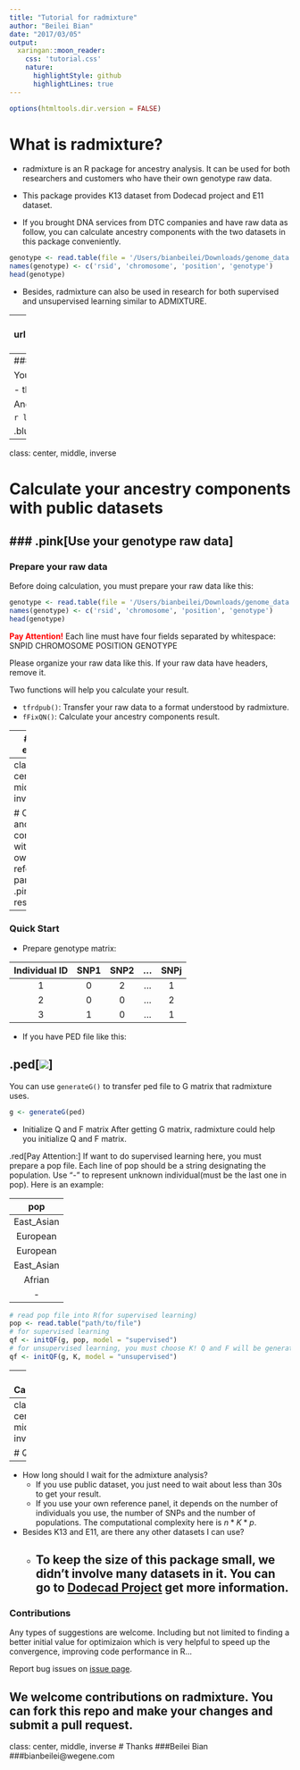 ```yaml
---
title: "Tutorial for radmixture"
author: "Beilei Bian"
date: "2017/03/05"
output:
  xaringan::moon_reader:
    css: 'tutorial.css'
    nature:
      highlightStyle: github
      highlightLines: true
---
```


```r
options(htmltools.dir.version = FALSE)
```

# What is radmixture?

- radmixture is an R package for ancestry analysis. It can be used for both researchers and
customers who have their own genotype raw data.

- This package provides K13 dataset from Dodecad project and E11 dataset.

- If you brought DNA services from DTC companies and have raw data as follow, you can calculate ancestry components with the two datasets in this package conveniently. 
```r
genotype <- read.table(file = '/Users/bianbeilei/Downloads/genome_data.txt')
names(genotype) <- c('rsid', 'chromosome', 'position', 'genotype')
head(genotype)
```
- Besides, radmixture can also be used in research for both supervised and unsupervised learning similar to ADMIXTURE.

---
class: center, middle
background-image: url(http://www.supercoloring.com/sites/default/files/silhouettes/2015/05/evolution-of-man-black-silhouette.svg)

.rimg[![](pic/RStudio.png)]
---
### Usage

You can install:

- the latest development version from github with
```r
devtools::install_github("wegene-llc/radmixture")
```

And then

```r
library(radmixture)
```

.blue[Wait for CRAN release!]

---
class: center, middle, inverse

# Calculate your ancestry components with public datasets
### .pink[Use your genotype raw data]
---
### Prepare your raw data

Before doing calculation, you must prepare your raw data like this:
```r
genotype <- read.table(file = '/Users/bianbeilei/Downloads/genome_data.txt')
names(genotype) <- c('rsid', 'chromosome', 'position', 'genotype')
head(genotype)
```

<p><span style="color:red;"><strong>Pay Attention!</strong></span> Each line must have four fields separated by whitespace: SNPID CHROMOSOME POSITION GENOTYPE</p>
Please organize your raw data like this. If your raw data have headers, remove it.

Two functions will help you calculate your result.

- `tfrdpub()`: Transfer your raw data to a format understood by radmixture.
- `fFixQN()`: Calculate your ancestry components result.

---
### For example

- Step1: Read your raw data into R with
```r
genotype <- read.table(file = 'path/to/file')
# genotype <- read.csv(file = 'path/to/file')
```

- Step2: Transfer your raw data
```r
# if you use K13
res <- tfrdpub(genotype, 13, global13.alleles, global13.13.F)
# if you use E11
res <- tfrdpub(genotype, 11, e11.alleles, e11.11.F)
```
- Step3: Calculate
```r
# K13
ances <- fFixQN(res$g, res$q, res$f, 1e-4, 'BR', pubdata = "K13")
# E11
ances <- fFixQN(res$g, res$q, res$f, 1e-4, 'BR', pubdata = "E11")
```
- Step4: `ances$q` is your result.
---
class: center, middle, inverse

# Calculate ancestry components with your own reference panel
### .pink[For researchers]
---
### Quick Start
- Prepare genotype matrix:

| Individual ID | SNP1 | SNP2 | ... | SNPj|
|:-------------:|:--:|:--:|:--:|:--:|
|   1           |  0 | 2  | ... | 1 |
|   2           |  0 | 0  | ... | 2 |
|   3           |  1 | 0  | ... | 1 |

- If you have PED file like this:

.ped[![](pic/ped.png)]
---
You can use `generateG()` to transfer ped file to G matrix that radmixture uses.
```r
g <- generateG(ped)
```
- Initialize Q and F matrix
After getting G matrix, radmixture could help you initialize Q and F matrix.

.red[Pay Attention:] If want to do supervised learning here, you must prepare a pop file. Each line of pop should be a string designating the population. Use "-" to represent unknown individual(must be the last one in pop). Here is an example:

| pop |
|:---:|
| East_Asian|
| European|
| European|
| East_Asian|
|Afrian|
|-|

```r
# read pop file into R(for supervised learning)
pop <- read.table("path/to/file")
# for supervised learning
qf <- initQF(g, pop, model = "supervised")
# for unsupervised learning, you must choose K! Q and F will be generated randomly.
qf <- initQF(g, K, model = "unsupervised")
```
---
- Calculate

Use `qn()` to calculate the result.
```r
# for supervised learning
res <- qn(g, q, f, tol = 1e-4, "BR", "supervised")
# for unsupervised learning
res <- qn(g, q, f, tol = 1e-4, "BR", "unsupervised")
```

And `res$q` is the final result.
---
class: center, middle, inverse

# Q & A

---
- How long should I wait for the admixture analysis?
    - If you use public dataset, you just need to wait about less than 30s to get your result.
    - If you use your own reference panel, it depends on the number of individuals you use, the number of SNPs and the number of populations. The computational complexity here is $n * K * p$.
    
- Besides K13 and E11, are there any other datasets I can use?
    - To keep the size of this package small, we didn't involve many datasets in it. You can go to [Dodecad Project](http://dodecad.blogspot.com) get more information.
---

### Contributions

Any types of suggestions are welcome. Including but not limited to finding a better initial value for optimizaion which is very helpful to speed up the convergence, improving code performance in R...

Report bug issues on [issue page](https://github.com/wegene-llc/radmixture/issues).

We welcome contributions on radmixture. You can fork this repo and make your changes and submit a pull request.
---
class: center, middle, inverse
# Thanks
###Beilei Bian
###bianbeilei@wegene.com
